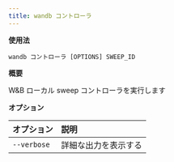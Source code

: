 ```yaml
---
title: wandb コントローラ
---
```


**使用法**

`wandb コントローラ [OPTIONS] SWEEP_ID`

**概要**

W&B ローカル sweep コントローラを実行します

**オプション**

| **オプション** | **説明** |
| :--- | :--- |
| `--verbose` | 詳細な出力を表示する |